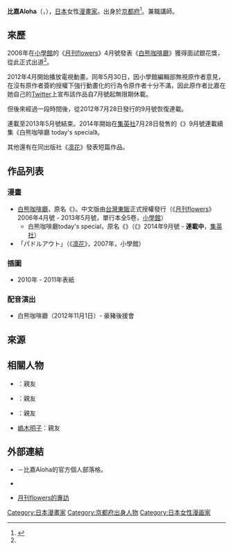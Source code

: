 {{Infobox_comics_creator
| 名稱     = 比嘉Aloha
| 外文名   = 
| 外文     = 
| 圖片     = 
| 圖片尺寸 = 
| 圖片簡介 = 
| 本名     = 
| 日文名稱 = ヒガアロハ
| 平假名   = ひがあろは
| 羅馬拼音 = Higa Aroha
| 筆名     = 
| 出生日期 = 2月10日<ref name="syoprof" />
| 出生地點 = {{JPN}}[[京都府|京都府]]
| 逝世日期 = 
| 逝世地點 = 
| 國籍     = {{JPN}}
| 職業     = [[漫畫家|漫畫家]]
| 稱號     = 
| 活動開始 = 2006年（平成18年）<ref name="syoprof" />
| 活動結束 = 
| 類型     = [[少女漫畫|少女漫畫]]
| 代表作   = 《[[白熊咖啡廳|白熊咖啡廳]]》
| 合作人   = 
| 配偶     = 
| 兒女     = 
| 親屬     = 
| 獎項     = 
| 簽名     = 
| 網站     = {{lang|ja|[http://ameblo.jp/higa-aloha/ ヒガな一日]}} {{ja icon}}
| module   = 
}}
{{Japanese|japanese=ヒガアロハ|kana=ひがあろは|romaji = Higa Aroha}}
'''比嘉Aloha'''（{{lang-ja|ヒガアロハ}}，{{bd||2月10日<ref name="syoprof" />|}}），[[日本|日本]]女性[[漫畫家|漫畫家]]。出身於[[京都府|京都府]]<ref name="syoprof">{{Cite web|url=http://flowers.shogakukan.co.jp/artists/higaaloha.html|title=小學館漫畫 -フラワーズ- ヒガ アロハ PROFILE|publisher=[[小學館|小學館]]|accessdate=2015-02-20|language=ja|archive-date=2020-10-25|archive-url=https://web.archive.org/web/20201025142216/https://flowers.shogakukan.co.jp/artists/higaaloha.html|dead-url=yes}}</ref>。{{link-ja|大阪設計專門學校|大阪デザイナー専門学校}}兼職講師。

== 來歷 ==
2006年在[[小學館|小學館]]的《[[月刊flowers|月刊flowers]]》4月號發表《[[白熊咖啡廳|白熊咖啡廳]]》獲得面試銀花獎，從此正式出道<ref name="syoprof" />。

2012年4月開始播放電視動畫。同年5月30日，因小學館編輯部無視原作者意見，在沒有原作者簽約授權下強行動畫化的行為令原作者十分不滿，因此原作者比嘉在她自己的[[Twitter|Twitter]]上宣布該作品自7月號起無限期休載。

但後來經過一段時間後，從2012年7月28日發行的9月號恢復連載。

連載至2013年5月號結束。2014年開始在[[集英社|集英社]]7月28日發售的《{{link-ja|Cocohana|Cocohana}}》9月號連載續集《白熊咖啡廳 today's special》。

其他還有在同出版社《[[増刊flowers|凛花]]》發表短篇作品。

== 作品列表 ==
=== 漫畫 ===
* [[白熊咖啡廳|白熊咖啡廳]]，原名《{{lang|ja|しろくまカフェ}}》。中文版由[[台灣東販|台灣東販]]正式授權發行（《[[月刊flowers|月刊flowers]]》2006年4月號 - 2013年5月號，單行本全5卷，[[小學館|小學館]]）
** 白熊咖啡廳today's special，原名《{{lang|ja|しろくまカフェ today's special}}》（《{{tsl|ja|Cocohana}}》2014年9月號 - '''連載中'''，[[集英社|集英社]]）
* 「パドルアウト」（《[[増刊flowers|凛花]]》，2007年，小學館）

=== 插圖 ===
* {{tsl|ja|教育技術 (雑誌)|總合教育技術}}  2010年 - 2011年表紙

=== 配音演出 ===
* 白熊咖啡廳（2012年11月1日）- 豪豬後援會

== 來源 ==
{{reflist}}

== 相關人物 ==
* {{lang|ja|{{link-ja|とりのなん子|とりのなん子}}}}：親友
* {{link-ja|青木幸子|青木幸子}}：親友
* {{link-ja|伊藤靜 (漫畫家)|伊藤静 (漫画家)|伊藤靜}}：親友
* [[嵨木明子|嵨木明子]]：親友

== 外部連結 ==
* {{lang|ja|[http://ameblo.jp/higa-aloha/ ヒガな一日]}} {{ja icon}}－比嘉Aloha的官方個人部落格。
* {{Twitter|alohahiga}} {{ja icon}}
* [http://flowers.shogakukan.co.jp/newwave/newwave_06.html 月刊flowers的專訪] {{Wayback|url=http://flowers.shogakukan.co.jp/newwave/newwave_06.html |date=20160304185630 }} {{ja icon}}

{{normdaten}}
{{DEFAULTSORT:Higa Aloha}}
[[Category:日本漫畫家|Category:日本漫畫家]]
[[Category:京都府出身人物|Category:京都府出身人物]]
[[Category:日本女性漫画家|Category:日本女性漫画家]]